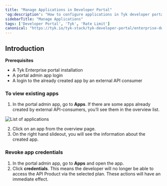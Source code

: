 ```yaml
---
title: "Manage Applications in Developer Portal"
'og:description': "How to configure applications in Tyk developer portal"
sidebarTitle: "Manage Applications"
tags: ['Developer Portal', 'Tyk', 'Rate Limit']
canonical: "https://tyk.io/tyk-stack/tyk-developer-portal/enterprise-developer-portal/api-access/manage-apps-credentials"
---
```


## Introduction

**Prerequisites**

- A Tyk Enterprise portal installation
- A portal admin app login
- A login to the already created app by an external API consumer

### To view existing apps

1. In the portal admin app, go to **Apps**. If there are some apps already created by external API-consumers, you’ll see them in the overview list.
<img src="/img/dashboard/portal-management/enterprise-portal/list-of-app-admin-app.png" alt="List of applications" />

2. Click on an app from the overview page.
3. On the right hand slideout, you will see the information about the created app.

### Revoke app credentials

1. In the portal admin app, go to **Apps** and open the app.
2. Click **credentials**. This means the developer will no longer be able to access the API Product via the selected plan. These actions will have an immediate effect.

